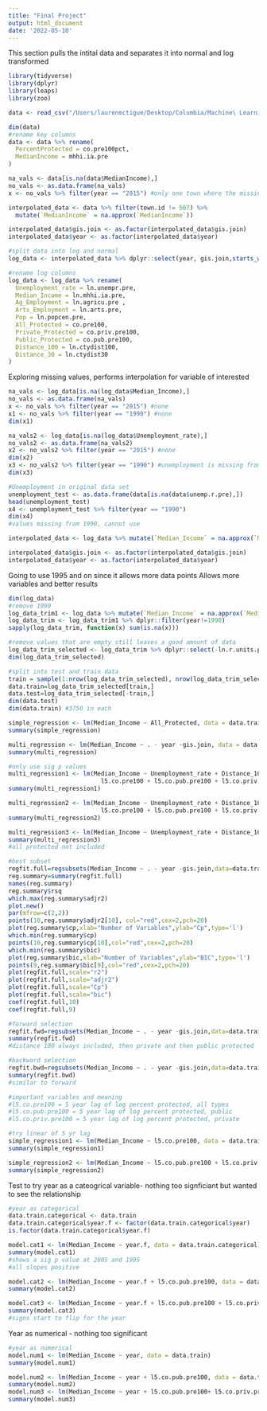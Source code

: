 ```yaml
---
title: "Final Project"
output: html_document
date: '2022-05-10'
---
```


This section pulls the intital data and separates it into normal and log transformed
```r
library(tidyverse)
library(dplyr)
library(leaps)
library(zoo)

data <- read_csv("/Users/laurenmctigue/Desktop/Columbia/Machine\ Learning/Project/Project\ Data/hf315-01-ne-towns-panel.csv")

dim(data)
#rename key columns
data <- data %>% rename(
  PercentProtected = co.pre100pct,
  MedianIncome = mhhi.ia.pre
)

na_vals <- data[is.na(data$MedianIncome),]
no_vals <- as.data.frame(na_vals)
x <- no_vals %>% filter(year == "2015") #only one town where the missing value is 2015, can interpolate

interpolated_data <- data %>% filter(town.id != 507) %>%
  mutate(`MedianIncome` = na.approx(`MedianIncome`))

interpolated_data$gis.join <- as.factor(interpolated_data$gis.join)
interpolated_data$year <- as.factor(interpolated_data$year)

#split data into log and normal
log_data <- interpolated_data %>% dplyr::select(year, gis.join,starts_with("ln."), co.pre100:l5.nn10.co.pre100) 

#rename log columns
log_data <- log_data %>% rename(
  Unemployment_rate = ln.unempr.pre,
  Median_Income = ln.mhhi.ia.pre,
  Ag_Employment = ln.agricu.pre ,
  Arts_Employment = ln.arts.pre,
  Pop = ln.popcen.pre,
  All_Protected = co.pre100,
  Private_Protected = co.priv.pre100,
  Public_Protected = co.pub.pre100,
  Distance_100 = ln.ctydist100,
  Distance_30 = ln.ctydist30
)
```

Exploring missing values, performs interpolation for variable of interested
```r
na_vals <- log_data[is.na(log_data$Median_Income),]
no_vals <- as.data.frame(na_vals)
x <- no_vals %>% filter(year == "2015") #none
x1 <- no_vals %>% filter(year == "1990") #none
dim(x1)

na_vals2 <- log_data[is.na(log_data$Unemployment_rate),]
no_vals2 <- as.data.frame(na_vals2)
x2 <- no_vals2 %>% filter(year == "2015") #none
dim(x2)
x3 <- no_vals2 %>% filter(year == "1990") #unemployment is missing from log data
dim(x3)

#Unemployment in original data set
unemployment_test <- as.data.frame(data[is.na(data$unemp.r.pre),])
head(unemployment_test)
x4 <- unemployment_test %>% filter(year == "1990")
dim(x4)
#values missing from 1990, cannot use

interpolated_data <- log_data %>% mutate(`Median_Income` = na.approx(`Median_Income`))

interpolated_data$gis.join <- as.factor(interpolated_data$gis.join)
interpolated_data$year <- as.factor(interpolated_data$year)
```


Going to use 1995 and on since it allows more data points
Allows more variables and better results

```r
dim(log_data)
#remove 1990
log_data_trim1 <- log_data %>% mutate(`Median_Income` = na.approx(`Median_Income`))
log_data_trim <- log_data_trim1 %>% dplyr::filter(year!=1990)
sapply(log_data_trim, function(x) sum(is.na(x)))

#remove values that are empty still leaves a good amount of data
log_data_trim_selected <- log_data_trim %>% dplyr::select(-ln.r.units.pre, -Ag_Employment, -Arts_Employment, -Pop)
dim(log_data_trim_selected)

#split into test and train data  
train = sample(1:nrow(log_data_trim_selected), nrow(log_data_trim_selected)/2) #split in half
data.train=log_data_trim_selected[train,]
data.test=log_data_trim_selected[-train,]
dim(data.test)
dim(data.train) #3750 in each

simple_regression <- lm(Median_Income ~ All_Protected, data = data.train)
summary(simple_regression)

multi_regression <- lm(Median_Income ~ . - year -gis.join, data = data.train)
summary(multi_regression)

#only use sig p values
multi_regression1 <- lm(Median_Income ~ Unemployment_rate + Distance_100 + ln.pop.cen90 +
                          l5.co.pre100 + l5.co.pub.pre100 + l5.co.priv.pre100, data = data.train)
summary(multi_regression1)

multi_regression2 <- lm(Median_Income ~ Unemployment_rate + Distance_100 + 
                          l5.co.pre100 + l5.co.pub.pre100 + l5.co.priv.pre100, data = data.train)
summary(multi_regression2)

multi_regression3 <- lm(Median_Income ~ Unemployment_rate + Distance_100 + l5.co.pub.pre100 + l5.co.priv.pre100, data = data.train)
summary(multi_regression3)
#all protected not included

#best subset
regfit.full=regsubsets(Median_Income ~ . - year -gis.join,data=data.train,nvmax=19)
reg.summary=summary(regfit.full)
names(reg.summary)
reg.summary$rsq
which.max(reg.summary$adjr2)
plot.new()
par(mfrow=c(2,2))
points(10,reg.summary$adjr2[10], col="red",cex=2,pch=20)
plot(reg.summary$cp,xlab="Number of Variables",ylab="Cp",type='l')
which.min(reg.summary$cp)
points(10,reg.summary$cp[10],col="red",cex=2,pch=20)
which.min(reg.summary$bic)
plot(reg.summary$bic,xlab="Number of Variables",ylab="BIC",type='l')
points(9,reg.summary$bic[9],col="red",cex=2,pch=20)
plot(regfit.full,scale="r2")
plot(regfit.full,scale="adjr2")
plot(regfit.full,scale="Cp")
plot(regfit.full,scale="bic")
coef(regfit.full,10)
coef(regfit.full,9)

#forward selection
regfit.fwd=regsubsets(Median_Income ~ . - year -gis.join,data=data.train,nvmax=19,method="forward")
summary(regfit.fwd)
#distance 100 always included, then private and then public protected

#backward selection
regfit.bwd=regsubsets(Median_Income ~ . - year -gis.join,data=data.train,nvmax=19,method="backward")
summary(regfit.bwd)
#similar to forward

#important variables and meaning
#l5.co.pre100 = 5 year lag of log percent protected, all types
#l5.co.pub.pre100 = 5 year lag of log percent protected, public
#l5.co.priv.pre100 = 5 year lag of log percent protected, private

#try linear of 5 yr lag
simple_regression1 <- lm(Median_Income ~ l5.co.pre100, data = data.train)
summary(simple_regression1)

simple_regression2 <- lm(Median_Income ~ l5.co.pub.pre100 + l5.co.priv.pre100 , data = data.train)
summary(simple_regression2)

```


Test to try year as a cateogrical variable- nothing too signficiant but wanted to see the relationship
```r

#year as categorical
data.train.categorical <- data.train
data.train.categorical$year.f <- factor(data.train.categorical$year)
is.factor(data.train.categorical$year.f)

model.cat1 <- lm(Median_Income ~ year.f, data = data.train.categorical)
summary(model.cat1)
#shows a sig p value at 2005 and 1995
#all slopes positive

model.cat2 <- lm(Median_Income ~ year.f + l5.co.pub.pre100, data = data.train.categorical)
summary(model.cat2)

model.cat3 <- lm(Median_Income ~ year.f + l5.co.pub.pre100 + l5.co.priv.pre100, data = data.train.categorical)
summary(model.cat3)
#signs start to flip for the year

```

Year as numerical - nothing too significant

```r
#year as numerical
model.num1 <- lm(Median_Income ~ year, data = data.train)
summary(model.num1)

model.num2 <- lm(Median_Income ~ year + l5.co.pub.pre100, data = data.train)
summary(model.num2)
model.num3 <- lm(Median_Income ~ year + l5.co.pub.pre100+ l5.co.priv.pre100, data = data.train)
summary(model.num3)

```

